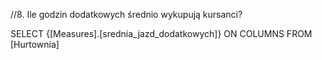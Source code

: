 //8. Ile godzin dodatkowych średnio wykupują kursanci?


SELECT 
{[Measures].[srednia_jazd_dodatkowych]} ON COLUMNS
FROM [Hurtownia]
